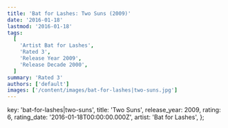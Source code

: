 ```yaml
---
title: 'Bat for Lashes: Two Suns (2009)'
date: '2016-01-18'
lastmod: '2016-01-18'
tags:
  [
    'Artist Bat for Lashes',
    'Rated 3',
    'Release Year 2009',
    'Release Decade 2000',
  ]
summary: 'Rated 3'
authors: ['default']
images: ['/content/images/bat-for-lashes|two-suns.jpg']
---
```


  key: 'bat-for-lashes|two-suns',
  title: 'Two Suns',
  release_year: 2009,
  rating: 6,
  rating_date: '2016-01-18T00:00:00.000Z',
  artist: 'Bat for Lashes',
};

<MusicRating data={data} />

